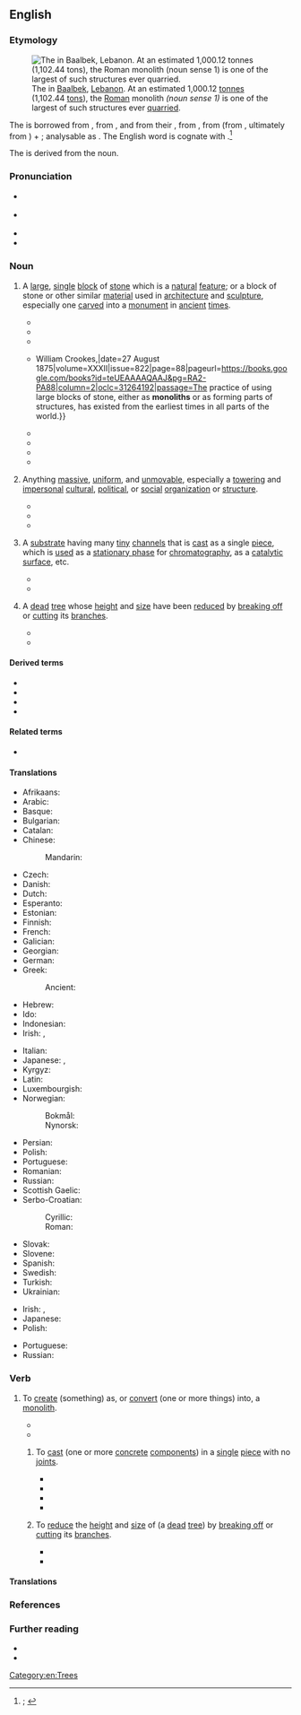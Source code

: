 ==English==
{{was wotd|2020|September|11}}

===Etymology===
[[File:Baalbek-stoneofpregnantwoman.jpg|thumb|The {{w|Stone of the Pregnant Woman}} in [[Baalbek]], [[Lebanon]]. At an estimated 1,000.12 [[tonne]]s (1,102.44 [[ton]]s), the [[Roman#Adjective|Roman]] monolith ''(noun sense 1)'' is one of the largest of such structures ever [[quarry#Verb|quarried]].]]

{{PIE root|en|mey|}}
The {{glossary|noun}} is borrowed from {{bor|en|fr|monolithe|t=object made from a single block of stone}}, from {{der|en|frm|monolythe|t=made from a single block of stone}} {{qualifier|rare}}, and from their {{glossary|etymon}} {{bor|en|la|monolithus|t=made from a single block of stone}}, from {{der|en|grc|μονόλιθος|t=made from a single block of stone}}, from {{m|grc|μονο-|pos=prefix meaning ‘alone; single’}} (from {{m|grc|μόνος|t=alone; only, unique}}, ultimately from {{der|en|ine-pro|*mey-|t=little, small}}) + {{m|grc|λίθος|t=a stone; stone as a substance}}; analysable as {{confix|en|mono|lith}}. The English word is cognate with {{cog|de|monolith|t=made from a single block of stone}}.<ref>{{R:OED Online|pos=adj.'' and ''n|id=121455|date=December 2002|nodot=1}}; {{R:Lexico|pos=n}}</ref>

The {{glossary|verb}} is derived from the noun.

===Pronunciation===
* {{a|RP}} {{IPA|en|/ˈmɒnəlɪθ/|/ˈmɒnlɪθ/}}
* {{a|GA}} {{IPA|en|/ˈmɑnəˌlɪθ/}}
* {{audio|en|En-us-monolith.ogg|Audio (GA)}}
* {{hyphenation|en|mo|no|lith}}

===Noun===
{{en-noun}}

# {{lb|en|also|attributively}} A [[large]], [[single#Adjective|single]] [[block#Noun|block]] of [[stone#Noun|stone]] which is a [[natural#Adjective|natural]] [[feature#Noun|feature]]; or a block of stone or other similar [[material#Noun|material]] used in [[architecture]] and [[sculpture]], especially one [[carve]]d into a [[monument]] in [[ancient]] [[time#Noun|times]].
#: {{antonyms|en|polylith}}
#* {{quote-book|en|chapter=Tenth Arrondissement. Western Portion.|title=Galignani’s New Paris Guide, for 1856.{{nb...|Revised and Verified by Personal Inspection, and Arranged on an Entirely New Plan.}}|location=Paris|publisher=[[w:John Anthony Galignani|A[nthony] and W[illiam] Galignani & Co.]]{{nb...|rue de Rivoli, No. 224.}}|year=1856|page=355|pageurl=https://books.google.com.sg/books?id=TE1YAAAAcAAJ&pg=PA355|oclc=12630024|passage=''Tomb of [[w:Napoleon|Napoleon I]].'' [...] Twelve colossal statues, by [[w:James Pradier|[James] Pradier]], representing as many victories, stand against the pilasters, facing the tomb, consisting of an immense '''monolith''' of porphyry, weighing 135,000 lbs., and brought from Lake Onega in Finland at a cost of 140,000fr.}}
#* {{quote-journal|en|title=The Monthly Mirror of Fact and Rumour|magazine=The National Magazine|location=London|publisher=W. Tweedie{{nb...|337, Strand.}}|year=1862|volume=XII|page=48|pageurl=https://books.google.com/books?id=f14wAQAAMAAJ&pg=PA48|column=1|oclc=42299886|passage=Rumour, with her thousand tongues, affirms that the "Prince Albert Memorial" will not take the form of a '''monolith'''; we shall not be sorry to learn the fact of some more suitable monument having been decided upon.}}
#* {{quote-book|en|author=Charles G[odfrey] Leland|authorlink=Charles Godfrey Leland|chapter=Remarks on Colonel [Bardey] Kennon’s Letter|title={{w|Fusang}} or The Discovery of America by Chinese Buddhist Priests in the Fifth Century|location=London|publisher=[[w:Nicholas Trübner|Trübner & Co.]],{{nb...|Ludgate Hill.}}|year=1875|page=84|pageurl=https://books.google.com/books?id=qN9EAAAAIAAJ&pg=PA84|oclc=937510802|passage=[...] I do not think that the idea of a serpent with a ball at its mouth is so very palpable a religious symbol, and one so innate, that it should be the very first thing which would occur as an emblem of the great deity of the waters, to aboriginal Egyptians, to '''monolith'''-setters in Brittany, to mound-builders in Ohio, to Peruvians and Mexicans.}}
#* {{quote-journal|en|author=John Hawkshaw|authorlink=John Hawkshaw|title=British Association for the Advancement of Science. Bristol Meeting, August 25, 1875. Inaugural Address of the President, Sir John Hawkshaw, F.R.S.|editor={{w|William Crookes}}|journal=The Chemical News and Journal of Physical Science.{{nb...|with which is Incorporated the “Chemical Gazette.” A Journal of Practical Chemistry in All Its Applications to Pharmacy, Arts, and Manufactures.}}|location=London|publisher={{...|Published at the office, Boy Court, Ludgate Hill, E.C. and sold by all booksellers; printed by}} William Crookes,{{nb...|Chemical News Office, Boy Court, Ludgate Hill, E.C.}}|date=27 August 1875|volume=XXXII|issue=822|page=88|pageurl=https://books.google.com/books?id=teUEAAAAQAAJ&pg=RA2-PA88|column=2|oclc=31264192|passage=The practice of using large blocks of stone, either as '''monoliths''' or as forming parts of structures, has existed from the earliest times in all parts of the world.}}
#* {{quote-book|en|author=W. W. Robson|quotee={{w|Arthur Conan Doyle}}|chapter=Introduction|mainauthor=Arthur Conan Doyle|title=[[w:The Hound of the Baskervilles|The Hound of the Baskervilles: Another Adventure of Sherlock Holmes]]|series=[[w:Oxford World's Classics|Oxford World’s Classics]]; The Oxford {{w|Sherlock Holmes}}|location=Oxford, Oxfordshire|publisher={{w|Oxford University Press}}|date=2 April 1901|year_published=1993 (1998 reissue)|page=xii|pageurl=https://books.google.com/books?id=aYLDRKrB7FUC&pg=PR12|isbn=978-0-19-283519-2|passage=On 2 April 1901 Doyle wrote to his mother from Rowe's Duchy Hotel at Princetown: [...] We did fourteen miles over the moor to-day and are now pleasantly weary. It is a great place, very sad and wild, dotted with the dwellings of prehistoric man, strange '''monoliths''' and huts and graves.}}
#* {{quote-book|en|chapter=Arch Dams|editor=J. Paul Guyer|title=An Introduction to Design and Construction of Dams|location=El Macero, Calif.|publisher=The Clubhouse Press|year=2012|section=section 1.2.6.1 (Spacing of Monolith Joints)|page=32|pageurl=https://books.google.com/books?id=khFEDwAAQBAJ&pg=PA32|passage=The width of a '''monolith''' is the distance between '''monolith''' joints as measured along the axis of the dam. [...] In recent construction, '''monolith''' widths have been commonly set at approximately 50 feet but with some structures having '''monoliths''' ranging from 30 to 80 feet.}}
#* {{quote-journal|en|author=Henry Petroski|authorlink=Henry Petroski|title=The Washington Monument|archiveurl=https://web.archive.org/web/20200829160906/https://www.americanscientist.org/article/the-washington-monument|archivedate=29 August 2020|magazine={{w|American Scientist}}|location=New Haven, Conn.|publisher=[[w:Sigma Xi|Sigma Xi, the Scientific Research Society]]|month=January|year=2012|volume=100|issue=1|page=16|issn=0003-0996|oclc=891112584|passage=The Washington Monument is often described as an obelisk, and sometimes even as a "true obelisk," even though it is not. A true obelisk is a '''monolith''', a pylon formed out of a single piece of stone.}}
#* {{quote-book|en|author=Timothy P. Spira|chapter=Hickory Nut Falls, Chimney Rock State Park|title=Waterfalls & Wildflowers in the Southern Appalachians: Thirty Great Hikes|series=A Southern Gateways Guide|location=Chapel Hill, N.C.|publisher={{w|University of North Carolina Press}}|year=2015|section=part III (Hike Narratives)|page=100|pageurl=https://books.google.com/books?id=zf2BBgAAQBAJ&pg=PA100|isbn=978-1-4696-2264-4|passage=[...] Chimney Rock State Park is one of North Carolina's newest state parks. Its most famous landmark is the park's namesake, a spectacular granite '''monolith''' known as Chimney Rock, providing panoramic views of Lake Lure, the surrounding mountains, and nearby Piedmont.}}
# {{lb|en|also|attributively|and|figurative}} Anything [[massive]], [[uniform#Adjective|uniform]], and [[unmovable]], especially a [[towering#Adjective|towering]] and [[impersonal]] [[cultural]], [[political]], or [[social]] [[organization]] or [[structure#Noun|structure]].
#: {{antonyms|en|chimera}}
#* {{quote-book|en|author=Femi Ojo-Ade|authorlink=Femi Ojo Ade|chapter=[[w:Nicolás Guillén|Nicolas Guillén]]: Negritude and Nationalism|title=Being Black, Being Human: More Essays on Black Culture|location=Trenton, N.J.; Asmara, Eritrea|publisher=Africa World Press|year=1996|year_published=2004|page=157|pageurl=https://books.google.com/books?id=8k_DnWuLoS4C&pg=PA157|isbn=978-1-59221-043-5|passage=For whatever reason, one knows that the Senegalese poet-president &#91;{{w|Léopold Sédar Senghor}}&#93; became the Father of the ideology, cleverly weaving a network of cultural contributions and atavistic, essential, and behavioral components into a kind of black '''monolith''' hardly acceptable to anyone.}}
#* {{quote-book|en|author=Ernest Lawson Jr.|title=Political Bias Distortion, Based on Philosophical Agendas|location=[Bloomington, Ind.]|publisher={{w|Trafford Publishing}}|date=14 May 2012|page=168|pageurl=https://books.google.com/books?id=dfJXAAAAQBAJ&pg=PA168|isbn=978-1-4669-2902-9|passage=Southern Democratic plantation masters' prestige and dominance were equivalent to '''monolith''' monarchs. They had influence around the world, especially within the political arena.}}
#* {{quote-web|en|author=Jesse Hassenger|title=Disney Goes Viral with an Ambitious, Overstuffed ''{{w|Wreck-It Ralph}}'' Sequel|archiveurl=https://web.archive.org/web/20191121090639/https://film.avclub.com/disney-goes-viral-with-an-ambitious-overstuffed-wreck-1830370111|archivedate=21 November 2019|work={{w|The A.V. Club}}|date=14 November 2018|passage=Intentionally or not, the movie [''{{w|Ralph Breaks the Internet}}''] makes Disney feel as enormous as the internet itself, containing a series of micro-targeted idiosyncrasies and in-jokes that are nonetheless controlled by a cultural '''monolith''' (whether that's Disney or whatever massive corporation owns your local ISP).}}
# {{lb|en|chemistry}} A [[substrate]] having many [[tiny]] [[channel#Noun|channels]] that is [[cast#Verb|cast]] as a single [[piece#Noun|piece]], which is [[use#Verb|used]] as a [[stationary phase]] for [[chromatography]], as a [[catalytic]] [[surface#Noun|surface]], etc.
#* {{quote-journal|en|author=Pete Gagnon|title=Monoliths Emerge as Key Purification Methodology|archiveurl=https://web.archive.org/web/20081211191602/http://www.genengnews.com/articles/chitem.aspx?aid=2543|archivedate=11 December 2008|journal=Genetic Engineering & Biotechnology News|location=|publisher={{w|Mary Ann Liebert}}|date=1 August 2008|volume=28|issue=14|page=48|issn=1935-472X|oclc=884079966|passage=The conference chairman, Alois Jungbauer, Ph.D., professor at the University of Natural Resources and Applied Life Sciences in Vienna, defined a '''monolith''' as a continuous stationary-phase cast as a homogeneous column in a single piece. '''Monoliths''' are further characterized by a highly interconnected network of channels, most with sizes ranging from 1 to 5 µm. The adsorptive surface is directly accessible to solutes as they pass through the column.}}
#* {{quote-book|en|author=E. A. Abou Neel|author2=V. Salih|author3=J. C. Knowles|chapter=Phosphate-based Glasses|editor=Paul Ducheyne|title=Comprehensive Biomaterials|location=Amsterdam; Kidlington, Oxfordshire|publisher={{w|Elsevier}}|year=2011|volume=1 (Metallic, Ceramic and Polymeric Biomaterials)|page=291|pageurl=https://books.google.com/books?id=oa8YpRsD1kkC&pg=PA291|column=2|isbn=978-0-08-055302-3|passage=[W]ork performed by Gough ''et al.'' looked at the long-term culture (28 days) of craniofacial fibroblasts seeded on to '''monolith''' calcium/sodium phosphate glass surfaces.}}
# {{lb|en|Britain|horticulture}} A [[dead]] [[tree]] whose [[height]] and [[size#Noun|size]] have been [[reduce]]d by [[break off|breaking off]] or [[cut#Verb|cutting]] its [[branch#Noun|branches]].
#* {{quote-book|en|chapter=Tree Work: Assessment of Requirements” and “Ancient Trees in the Landscape: Advocacy for Holistic and Landscape-scale Management|editor=David Lonsdale|title=Ancient and Other Veteran Trees: Further Guidance on Management|archiveurl=https://web.archive.org/web/20200205213226/https://ancienttreeforum.co.uk/wp-content/uploads/2015/02/ATF_book.pdf|archivedate=5 February 2020|location=London|publisher={{w|The Tree Council}}|month=February|year=2013|pages=98 and 147|pageurl=https://ancienttreeforum.co.uk/wp-content/uploads/2015/02/ATF_book.pdf#page=99|isbn=978-0-904853-09-4|passage=&#91;[https://ancienttreeforum.co.uk/wp-content/uploads/2015/02/ATF_book.pdf#page=99 page 98]&#93; If a stub is to be retained, either for the reasons stated above, or when a tree is to be reduced to a "'''monolith'''" [...], unconventional methods of cutting or fracturing (not recommended in BS 3998) may be employed, [...] &#91;[https://ancienttreeforum.co.uk/wp-content/uploads/2015/02/ATF_book.pdf#page=148 page 147]&#93; Even dead standing or fallen trees are important, and so owners should be encouraged to be untidy-minded and to leave '''monoliths''' or fallen dead wood ''in situ''.}}
#* {{quote-journal|en|author=Jess Warren|title=New home for remains of oak tree that fell into Earley road|url=https://www.wokinghampaper.co.uk/new-home-for-remains-of-oak-tree-that-fell-into-earley-road/|newspaper=The Wokingham Paper|location=Wokingham, Berkshire|publisher=Xn Media|date=15 August 2020|issn=2058-5268|oclc=1064476638|passage=Stumps of older fallen trees, known as upright '''monoliths''', have incredible environmental value and can provide a home and food source for insects for decades.}}

====Derived terms====
* {{l|en|monolithal}}
* {{l|en|monolithic}}
* {{l|en|monolithically}}
* {{l|en|monolithism}}

====Related terms====
* {{l|en|megalith}}

====Translations====
{{trans-top|large, single block of stone}}
* Afrikaans: {{t|af|monoliet}}
* Arabic: {{t|ar|مونوليث}}
* Basque: {{t|eu|monolito}}
* Bulgarian: {{t|bg|монолит|m}}
* Catalan: {{t+|ca|monòlit|m}}
* Chinese:
*: Mandarin: {{t+|cmn|磐石|tr=pánshí}}
* Czech: {{t|cs|monolit|m}}
* Danish: {{t|da|monolit|c}}
* Dutch: {{t+|nl|monoliet|m}}
* Esperanto: {{t|eo|monolito}}
* Estonian: {{t|et|monoliit}}
* Finnish: {{t+|fi|monoliitti}}
* French: {{t+|fr|monolithe|m}}
* Galician: {{t|gl|monólito|m}}
* Georgian: {{t|ka|მონოლითი}}
* German: {{t+|de|Monolith|m}}
* Greek: {{t+|el|μονόλιθος|m}}
*: Ancient: {{t|grc|μονόλιθος|m}}
* Hebrew: {{t+|he|מונולית|m}}
* Ido: {{t+|io|monolito}}
* Indonesian: {{t+|id|monolit}}
* Irish: {{t|ga|monailit|f}}, {{t|ga|allait|f}}
{{trans-mid}}
* Italian: {{t+|it|monolito|m}}
* Japanese: {{t|ja|一枚岩|tr=ichimaiiwa}}, {{t|ja|モノリス}}
* Kyrgyz: {{t|ky|монолит}}
* Latin: {{t|la|monolithus}}
* Luxembourgish: {{t|lb|monolith}}
* Norwegian:
*: Bokmål: {{t|no|monolitt|m}}
*: Nynorsk: {{t|nn|monolitt|m}}
* Persian: {{t|fa|مونولیت}}
* Polish: {{t|pl|monolit|m}}
* Portuguese: {{t+|pt|monólito|m}}
* Romanian: {{t+|ro|monolit|n}}
* Russian: {{t+|ru|моноли́т|f}}
* Scottish Gaelic: {{t|gd|tursa}} {{qualifier|vertical}}
* Serbo-Croatian:
*: Cyrillic: {{t|sh|моно̀лӣт|m}}
*: Roman: {{t+|sh|monòlīt|m}}
* Slovak: {{t|sk|monolit}}
* Slovene: {{t|sl|monolit}}
* Spanish: {{t+|es|monolito|m}}
* Swedish: {{t+|sv|monolit}}
* Turkish: {{t+|tr|monolit}}
* Ukrainian: {{t|uk|моноліт|m}}
{{trans-bottom}}

{{trans-top|anything massive, uniform, and unmovable}}
* Irish: {{t|ga|monailit|f}}, {{t|ga|allait|f}}
* Japanese: {{t|ja|一枚岩|tr=ichimaiiwa}}
* Polish: {{t|pl|monolit|m}}
{{trans-mid}}
* Portuguese: {{t+|pt|monólito|m}}
* Russian: {{t+|ru|моноли́т|f}}
{{trans-bottom}}

{{trans-top|substrate having many tiny channels that is cast as a single piece}}
{{trans-mid}}
{{trans-bottom}}

{{trans-top|dead tree whose height and size have been reduced by breaking off or cutting its branches}}
{{trans-mid}}
{{trans-bottom}}

===Verb===
{{en-verb}}

# {{lb|en|transitive}} To [[create]] (something) as, or [[convert#verb|convert]] (one or more things) into, a [[monolith#Noun|monolith]].
#* {{quote-book|en|author=Daniel Martin Varisco|authorlink=Daniel Martin Varisco|chapter=''Beyond the Veil'': At Play in the Bed of the Prophet|title=Islam Obscured: The Rhetoric of Anthropological Representation|series=Contemporary Anthropology of Religion|location=New York, N.Y.; Basingstoke, Hampshire|publisher={{w|Palgrave Macmillan}}|year=2005|page=96|pageurl=https://books.google.com/books?id=xePFAAAAQBAJ&pg=PA96|doi=10.1057/9781403973429|isbn=978-1-4039-6772-5|passage=[[w:Fatema Mernissi|[Fatema] Mernissi]] constructs a single dominant view of sexuality among Muslims while she purports to be doing sociology or anthropology. [...] [I]s it Mernissi's contention that only Islam is '''monolithed''' in stone by an overarching patriarchy?}}
#* {{quote-book|en|author=Committee on Waste Forms Technology and Performance, Division of Earth and Life Studies, Nuclear and Radiation Studies Board, [[w:National Academies of Sciences, Engineering, and Medicine|National Research Council]]|chapter=Waste Processing and Waste Form Production|title=Waste Forms Technology and Performance: Final Report|location=Washington, D.C.|publisher={{w|National Academies Press}}|year=2011|page=101|pageurl=https://books.google.com/books?id=BCT23WYO4yoC&pg=PA128|isbn=978-0-309-18733-6|passage=Secondary waste solids such as fines from high-temperature filters and the bag house can be mixed with the bed product and '''monolithed''' for disposal.}}
## {{lb|en|construction}} To [[cast#Verb|cast]] (one or more [[concrete#Noun|concrete]] [[component]]s) in a [[single#Adjective|single]] [[piece#Noun|piece]] with no [[joint#Noun|joints]].
##* {{quote-journal|en|journal=Ferro-concrete: The Monthly Review of Reinforced Concrete|location=London|publisher=London & Norwich Press|year=1927|volume=19|page=58|oclc=194580763|passage=It should be noted that the parapets, also '''monolithing''' with the decking slab, contribute an important share to the effective resistance of the work.}}
##* {{quote-book|en|title=New Horizons: Topmost Dams of the World|location=Tokyo|publisher=Nihon Damu Kyōkai [Japan Dam Association]|year=1963|page=229|column=2|oclc=4808866|passage=The main construction operations are the following: [...] 101,000 cu m of pre-fabricated concrete and 89,000 cu m for '''monolithing''' pre-fabricated structures.}}
##* {{quote-journal|en|journal=Proceedings of the World Conference on Earthquake Engineering|location=Berkeley, Calif.|publisher=University Extension, Department of Engineering, {{w|Earthquake Engineering Research Institute}}|year=1965|volume=3|page=614|issn=0084-1560|oclc=981320362|passage=The idea of joint action of carrying constructions for the seismic load by '''monolithing''' horizontal and vertical joints is [the] basis of designing frameless large panel buildings for earthquake resistance [...]}}
##* {{quote-book|en|author=J. A. Martin-Caro|author2=I. Paniagua|chapter=Erbil Citadel Restoration: Some Thoughts on Earth-built Constructions Exposed to Seismic Action|editor=C[arlos] A. Brebbia|title=Sustainable Development|series=WIT Transactions on the Built Environment|seriesvolume=168|location=Ashurst, Hampshire|publisher=[[w:Wessex Institute of Technology|WIT Press]]; Billerica, Mass.: Computational Mechanics International|year=2016|volume=1|section=section 9 (Architectural Heritage)|page=588|pageurl=https://books.google.com/books?id=vxoACwAAQBAJ&pg=PA588|isbn=978-1-78466-165-6|issn=1746-4498|passage=Foundations were tied and '''monolithed''', ductility was added to the structures [...] and specific measures were prescribed for each building, designed to prevent the entry of water into the ground; prohibiting wells, and channeling surface runoff.}}
## {{lb|en|Britain|horticulture}} To [[reduce]] the [[height]] and [[size#Noun|size]] of (a [[dead]] [[tree]]) by [[break off|breaking off]] or [[cut#Verb|cutting]] its [[branch#Noun|branches]].
##* {{quote-web|en|author=Daniel Clark|title=Campaigners Tie Themselves to Historic Cowick Barton Oak Tree that Council Says is Dangerous|archiveurl=https://web.archive.org/web/20181206130936/https://www.devonlive.com/news/devon-news/campaigners-tie-themselves-historic-cowick-2293717|archivedate=6 December 2018|work=Devon Live|date=5 December 2018|passage=Residents who use the park regularly for sports say they are gobsmacked that the council consider cutting the tree down as the only option. But the council have said that public safety is paramount when assessing damaged trees, a branch crashing down could kill someone, and that the tree is not being cut down but just '''monolithed'''.}}
##* {{quote-journal|en|author=Emma Ferguson|title=|archiveurl=https://web.archive.org/web/20200219224017/https://www.falmouthpacket.co.uk/news/18243844.trees-cut-falmouths-tregoniggie-woods/|archivedate=19 February 2020|newspaper=The Falmouth Packet|location=Falmouth, Cornwall|publisher={{w|Packet Newspapers}}|date=19 February 2020|issn=1466-7193|oclc=749947014|passage=The go-ahead has been given to fell 23 Lawson cypress and ‘'''monolith'''’ (reduce to their main stems, without branches) four dead alder, which made up part of the woodland off Bickland Water Road.}}

====Translations====
{{trans-top|to create as, or convert into, a monolith}}
{{trans-mid}}
{{trans-bottom}}

{{trans-top|to cast (one or more concrete components) in a single piece with no joints}}
{{trans-mid}}
{{trans-bottom}}

{{trans-top|to reduce the height and size of (a dead tree) by breaking off or cutting its branches}}
{{trans-mid}}
{{trans-bottom}}

===References===
<references />

===Further reading===
* {{pedia}}
* {{pedia|monolith (disambiguation)}}

[[Category:en:Trees]]